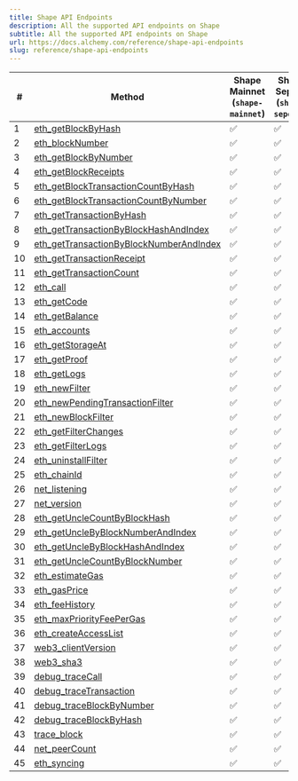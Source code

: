 ```yaml
---
title: Shape API Endpoints
description: All the supported API endpoints on Shape
subtitle: All the supported API endpoints on Shape
url: https://docs.alchemy.com/reference/shape-api-endpoints
slug: reference/shape-api-endpoints
---
```


| #  | Method                                                                                         | **Shape Mainnet** (`shape-mainnet`) | **Shape Sepolia** (`shape-sepolia`) |
| -- | ---------------------------------------------------------------------------------------------- | ----------------------------------- | ----------------------------------- |
| 1  | [eth\_getBlockByHash](/reference/eth-getblockbyhash)                                           | ✅                                   | ✅                                   |
| 2  | [eth\_blockNumber](/reference/eth-blocknumber)                                                 | ✅                                   | ✅                                   |
| 3  | [eth\_getBlockByNumber](/reference/eth-getblockbynumber)                                       | ✅                                   | ✅                                   |
| 4  | [eth\_getBlockReceipts](/reference/eth-getblockreceipts)                                       | ✅                                   | ✅                                   |
| 5  | [eth\_getBlockTransactionCountByHash](/reference/eth-getblocktransactioncountbyhash)           | ✅                                   | ✅                                   |
| 6  | [eth\_getBlockTransactionCountByNumber](/reference/eth-getblocktransactioncountbynumber)       | ✅                                   | ✅                                   |
| 7  | [eth\_getTransactionByHash](/reference/eth-gettransactionbyhash)                               | ✅                                   | ✅                                   |
| 8  | [eth\_getTransactionByBlockHashAndIndex](/reference/eth-gettransactionbyblockhashandindex)     | ✅                                   | ✅                                   |
| 9  | [eth\_getTransactionByBlockNumberAndIndex](/reference/eth-gettransactionbyblocknumberandindex) | ✅                                   | ✅                                   |
| 10 | [eth\_getTransactionReceipt](/reference/eth-gettransactionreceipt)                             | ✅                                   | ✅                                   |
| 11 | [eth\_getTransactionCount](/reference/eth-gettransactioncount)                                 | ✅                                   | ✅                                   |
| 12 | [eth\_call](/reference/eth-call)                                                               | ✅                                   | ✅                                   |
| 13 | [eth\_getCode](/reference/eth-getcode)                                                         | ✅                                   | ✅                                   |
| 14 | [eth\_getBalance](/reference/eth-getbalance)                                                   | ✅                                   | ✅                                   |
| 15 | [eth\_accounts](/reference/eth-accounts)                                                       | ✅                                   | ✅                                   |
| 16 | [eth\_getStorageAt](/reference/eth-getstorageat)                                               | ✅                                   | ✅                                   |
| 17 | [eth\_getProof](/reference/eth-getproof)                                                       | ✅                                   | ✅                                   |
| 18 | [eth\_getLogs](/reference/eth-getlogs)                                                         | ✅                                   | ✅                                   |
| 19 | [eth\_newFilter](/reference/eth-newfilter)                                                     | ✅                                   | ✅                                   |
| 20 | [eth\_newPendingTransactionFilter](/reference/eth-newpendingtransactionfilter)                 | ✅                                   | ✅                                   |
| 21 | [eth\_newBlockFilter](/reference/eth-newblockfilter)                                           | ✅                                   | ✅                                   |
| 22 | [eth\_getFilterChanges](/reference/eth-getfilterchanges)                                       | ✅                                   | ✅                                   |
| 23 | [eth\_getFilterLogs](/reference/eth-getfilterlogs)                                             | ✅                                   | ✅                                   |
| 24 | [eth\_uninstallFilter](/reference/eth-uninstallfilter)                                         | ✅                                   | ✅                                   |
| 25 | [eth\_chainId](/reference/eth-chainid)                                                         | ✅                                   | ✅                                   |
| 26 | [net\_listening](/reference/net-listening)                                                     | ✅                                   | ✅                                   |
| 27 | [net\_version](/reference/net-version)                                                         | ✅                                   | ✅                                   |
| 28 | [eth\_getUncleCountByBlockHash](/reference/eth-getunclecountbyblockhash)                       | ✅                                   | ✅                                   |
| 29 | [eth\_getUncleByBlockNumberAndIndex](/reference/eth-getunclebyblocknumberandindex)             | ✅                                   | ✅                                   |
| 30 | [eth\_getUncleByBlockHashAndIndex](/reference/eth-getunclebyblockhashandindex)                 | ✅                                   | ✅                                   |
| 31 | [eth\_getUncleCountByBlockNumber](/reference/eth-getunclecountbyblocknumber)                   | ✅                                   | ✅                                   |
| 32 | [eth\_estimateGas](/reference/eth-estimategas)                                                 | ✅                                   | ✅                                   |
| 33 | [eth\_gasPrice](/reference/eth-gasprice)                                                       | ✅                                   | ✅                                   |
| 34 | [eth\_feeHistory](/reference/eth-feehistory)                                                   | ✅                                   | ✅                                   |
| 35 | [eth\_maxPriorityFeePerGas](/reference/eth-maxpriorityfeepergas)                               | ✅                                   | ✅                                   |
| 36 | [eth\_createAccessList](/reference/eth-createaccesslist)                                       | ✅                                   | ✅                                   |
| 37 | [web3\_clientVersion](/reference/web3-clientversion)                                           | ✅                                   | ✅                                   |
| 38 | [web3\_sha3](/reference/web3-sha3)                                                             | ✅                                   | ✅                                   |
| 39 | [debug\_traceCall](/reference/debug-tracecall)                                                 | ✅                                   | ✅                                   |
| 40 | [debug\_traceTransaction](/reference/debug-tracetransaction)                                   | ✅                                   | ✅                                   |
| 41 | [debug\_traceBlockByNumber](/reference/debug-traceblockbynumber)                               | ✅                                   | ✅                                   |
| 42 | [debug\_traceBlockByHash](/reference/debug-traceblockbyhash)                                   | ✅                                   | ✅                                   |
| 43 | [trace\_block](/reference/trace-block)                                                         | ✅                                   | ✅                                   |
| 44 | [net\_peerCount](/reference/net-peercount)                                                     | ✅                                   | ✅                                   |
| 45 | [eth\_syncing](/reference/eth-syncing)                                                         | ✅                                   | ✅                                   |
